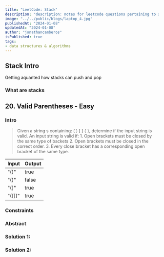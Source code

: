 ```yaml
---
title: "LeetCode: Stack"
description: "description: notes for leetcode questions pertaining to stack problems"
image: "../../public/blogs/laptop_4.jpg"
publishedAt: "2024-01-08"
updatedAt: "2024-01-08"
author: "jonathancamberos"
isPublished: true
tags:
- data structures & algorithms
---
```


## Stack Intro

Getting aquanted how stacks can push and pop

### What are stacks 


## 20. Valid Parentheses - Easy

### Intro
> Given a string s containing: ( ) [ ] \{ \},
> determine if the input string is valid. 
> An input string is valid if: 1. Open brackets must be closed by the same type
> of backets 2. Open brackets must be closed in the correct order. 3. Every close
> bracket has a corresponding open bracket of the same type.

|  Input   | Output  |  
| -------- | ------- | 
| "()"     | true    | 
| "()[]()" | false   |
| "(]"     | true    |
| "([])"   | true    |


### Constraints

### Abstract

### Solution 1: 

### Solution 2: 
